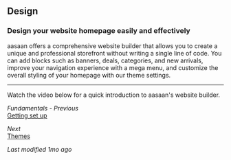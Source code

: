 ## Design

### Design your website homepage easily and effectively

aasaan offers a comprehensive website builder that allows you to create a unique and professional storefront without writing a single line of code. You can add blocks such as banners, deals, categories, and new arrivals, improve your navigation experience with a mega menu, and customize the overall styling of your homepage with our theme settings.

---

Watch the video below for a quick introduction to aasaan's website builder.

*Fundamentals - Previous*  
[Getting set up](#)

*Next*  
[Themes](#)

*Last modified 1mo ago*
